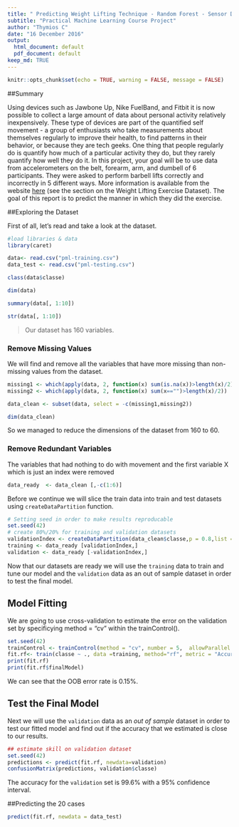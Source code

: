 ```yaml
---
title: " Predicting Weight Lifting Technique - Random Forest - Sensor Data"  
subtitle: "Practical Machine Learning Course Project"
author: "Thymios C"
date: "16 December 2016"
output:
  html_document: default
  pdf_document: default
keep_md: TRUE
---
```


```r
knitr::opts_chunk$set(echo = TRUE, warning = FALSE, message = FALSE)
```

##Summary

Using devices such as Jawbone Up, Nike FuelBand, and Fitbit it is now possible to collect a large amount of data about personal activity relatively inexpensively. These type of devices are part of the quantified self movement - a group of enthusiasts who take measurements about themselves regularly to improve their health, to find patterns in their behavior, or because they are tech geeks. One thing that people regularly do is quantify how much of a particular activity they do, but they rarely quantify how well they do it. In this project, your goal will be to use data from accelerometers on the belt, forearm, arm, and dumbell of 6 participants. They were asked to perform barbell lifts correctly and incorrectly in 5 different ways. More information is available from the website [here](http://groupware.les.inf.puc-rio.br/har) (see the section on the Weight Lifting Exercise Dataset).
The goal of this report is to predict the manner in which they did the exercise.

##Exploring the Dataset

First of all, let's read and take a look at the dataset.

```r
#load libraries & data
library(caret)

data<- read.csv("pml-training.csv")
data_test <- read.csv("pml-testing.csv")

class(data$classe)
```

```r
dim(data)
```

```r
summary(data[, 1:10])
```

```r
str(data[, 1:10])
```

> Our dataset has 160 variables.

### Remove Missing Values

We will find and remove all the variables that have more missing than non-missing values from the dataset.

```r
missing1 <- which(apply(data, 2, function(x) sum(is.na(x))>length(x)/2))
missing2 <- which(apply(data, 2, function(x) sum(x=="")>length(x)/2))

data_clean <- subset(data, select = -c(missing1,missing2))

dim(data_clean)
```

So we managed to reduce the dimensions of the dataset from 160 to 60. 

### Remove Redundant Variables

The variables that had nothing to do with movement and the first variable X which is just an index were removed

```r
data_ready  <- data_clean [,-c(1:6)]
```

Before we continue we will slice the train data into train and test datasets 
using `createDataPartition` function.

```r
# Setting seed in order to make results reproducable
set.seed(42)
# create 80%/20% for training and validation datasets
validationIndex <- createDataPartition(data_clean$classe,p = 0.8,list = FALSE)
training <- data_ready [validationIndex,]
validation <- data_ready [-validationIndex,]
```

Now that our datasets are ready we will use the `training` data to train and tune our model and the `validation` data as an out of sample dataset in order to test the final model.

## Model Fitting

We are going to use cross-validation to estimate the error on the validation set by specificying method = "cv" within the trainControl().

```r
set.seed(42)
trainControl <- trainControl(method = "cv", number = 5,  allowParallel = TRUE)
fit.rf<- train(classe ~ ., data =training, method="rf", metric = "Accuracy", trcontrol = trainControl)
print(fit.rf)  
print(fit.rf$finalModel)
```

We can see that the OOB error rate is 0.15%.

## Test the Final Model 

Next we will use the `validation` data as an *out of sample* dataset in order to test our fitted model and find out if the accuracy that we estimated is close to our results.

```r
## estimate skill on validation dataset
set.seed(42)
predictions <- predict(fit.rf, newdata=validation)
confusionMatrix(predictions, validation$classe)
```

The accuracy for the `validation` set is 99.6%  with a 95% confidence interval.

##Predicting the 20 cases

```r
predict(fit.rf, newdata = data_test)
```


   


